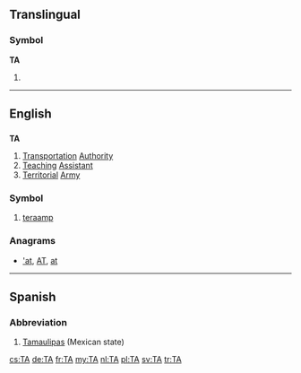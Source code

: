 {{also|Appendix:Variations of "ta"}}
==Translingual==
{{wikipedia}}

===Symbol===
'''TA'''

# {{SI-unit-abb|tera|ampere|[[electrical current]]}}

----

==English==

==={{initialism}}===
'''TA'''

# [[transportation|Transportation]] [[authority|Authority]]
# [[teaching|Teaching]] [[assistant|Assistant]]
# [[territorial|Territorial]] [[army|Army]]

===Symbol===
{{head|en|symbol}}

# [[teraamp]]

===Anagrams===
* [['at#English|'at]], [[AT#English|AT]], [[at#English|at]]

----

==Spanish==

===Abbreviation===
{{head|es|abbreviation}}

# [[Tamaulipas]] (Mexican state)

[[cs:TA]]
[[de:TA]]
[[fr:TA]]
[[my:TA]]
[[nl:TA]]
[[pl:TA]]
[[sv:TA]]
[[tr:TA]]
